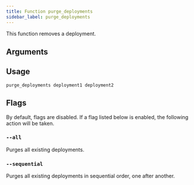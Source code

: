 ```yaml
---
title: Function purge_deployments
sidebar_label: purge_deployments
---
```


This function removes a deployment.

## Arguments


## Usage

```
purge_deployments deployment1 deployment2
```

## Flags

By default, flags are disabled. If a flag listed below is enabled, the following action will be taken.

### `--all`

Purges all existing deployments.

### `--sequential`

Purges all existing deployments in sequential order, one after another.
